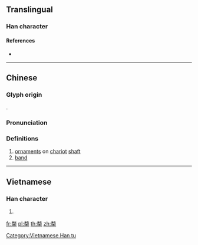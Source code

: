 ==Translingual==

===Han character===
{{Han char|rn=75|rad=木|as=09|sn=13|four=18904|canj=NKD|ids=⿱敄木}}

====References====
* {{Han ref|kx=0539.200|dkj=15138|dj=0927.050|hdz=21258.080|uh=6958|ud=26968|bh=DDE6|bd=56806}}

----

==Chinese==
{{zh-forms}}

===Glyph origin===
{{Han etym}}
{{Han compound|敄|木|c1=p|c2=s|t2=wood|ls=psc}}.

===Pronunciation===
{{zh-pron
|m=mù
|c=muk6,mou6
|mc=y
|oc=y
|ma=
|cat=n
}}

===Definitions===
{{zh-hanzi}}

# [[ornament]]s on [[chariot]] [[shaft]]
# [[band]]

----

==Vietnamese==

===Han character===
{{vi-readings|rs=木09|hanviet=mộc}}

# {{defn|vi|sort=木09}}

[[Category:Vietnamese Han tu]]

[[fr:楘]]
[[pl:楘]]
[[th:楘]]
[[zh:楘]]